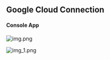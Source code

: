 ## Google Cloud Connection

#### Console App

![img.png](/images/connections/gcp/img.png)

![img_1.png](/images/connections/gcp/img_1.png)
